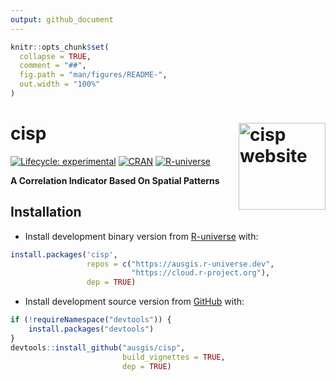 ```yaml
---
output: github_document
---
```


<!-- README.md is generated from README.Rmd. Please edit that file -->

```r
knitr::opts_chunk$set(
  collapse = TRUE,
  comment = "##",
  fig.path = "man/figures/README-",
  out.width = "100%"
)
```

# cisp <a href="https://ausgis.github.io/cisp/"><img src="man/figures/logo.png" align="right" height="139" alt="cisp website" /></a>

<!-- badges: start -->
[![Lifecycle: experimental](https://img.shields.io/badge/lifecycle-experimental-cyan.svg)](https://lifecycle.r-lib.org/articles/stages.html#experimental)
[![CRAN](https://www.r-pkg.org/badges/version/cisp)](https://CRAN.R-project.org/package=cisp)
[![R-universe](https://ausgis.r-universe.dev/badges/cisp?color=cyan)](https://ausgis.r-universe.dev/cisp)
<!-- badges: end -->

**A Correlation Indicator Based On Spatial Patterns**

## Installation

- Install development binary version from [R-universe](https://ausgis.r-universe.dev/cisp) with:

``` r
install.packages('cisp',
                 repos = c("https://ausgis.r-universe.dev",
                           "https://cloud.r-project.org"),
                 dep = TRUE)
```

- Install development source version from [GitHub](https://github.com/ausgis/cisp) with:

```r
if (!requireNamespace("devtools")) {
    install.packages("devtools")
}
devtools::install_github("ausgis/cisp",
                         build_vignettes = TRUE,
                         dep = TRUE)
```
